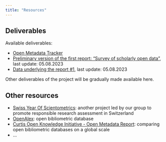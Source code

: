 ```yaml
---
title: "Resources"
---
```


## Deliverables 

Available deliverables: 

- [Open Metadata Tracker](https://tobi-open-metadata-tracker.streamlit.app/)
- [Preliminary version of the first report: "Survey of scholarly open data"](./reports/report01.html), last update: 05.08.2023 
- [Data underlying the report #1](.reports/report01_data.zip), last update: 05.08.2023

Other deliverables of the project will be gradually made available here. 


## Other resources 

- [Swiss Year Of Scientometrics](https://yearofscientometrics.ethz.ch/): another project led by our group to promote responsible research assessment in Switzerland 
- [OpenAlex](https://openalex.org/): open bibliometric database 
- [Curtis Open Knowledge Initiative - Open Metadata Report](https://github.com/Curtin-Open-Knowledge-Initiative/open-metadata-report): comparing open bibliometric databases on a global scale 
- ...